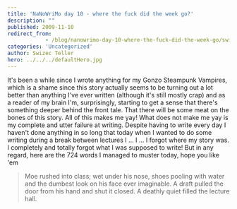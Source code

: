 ```yaml
---
title: 'NaNoWriMo day 10 - where the fuck did the week go?'
description: ""
published: 2009-11-10
redirect_from: 
            - /blog/nanowrimo-day-10-where-the-fuck-did-the-week-go/swizec/820
categories: 'Uncategorized'
author: Swizec Teller
hero: ../../../defaultHero.jpg
---
```

It's been a while since I wrote anything for my Gonzo Steampunk Vampires, which is a shame since this story actually seems to be turning out a lot better than anything I've ever written (although it's still mostly crap) and as a reader of my brain I'm, surprisingly, starting to get a sense that there's something deeper behind the front tale. That there will be some meat on the bones of this story. All of this makes me yay! What does not make me yay is my complete and utter failure at writing. Despite having to write every day I haven't done anything in so long that today when I wanted to do some writing during a break between lectures I ... I ... I forgot where my story was. I completely and totally forgot what I was supposed to write! But in any regard, here are the 724 words I managed to muster today, hope you like 'em

> Moe rushed into class; wet under his nose, shoes pooling with water and the dumbest look on his face ever imaginable. A draft pulled the door from his hand and shut it closed. A deathly quiet filled the lecture hall.